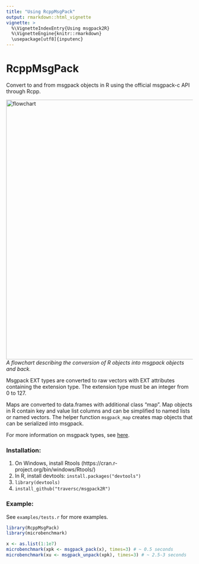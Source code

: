 ---
title: "Using RcppMsgPack"
output: rmarkdown::html_vignette
vignette: >
  %\VignetteIndexEntry{Using msgpack2R}
  %\VignetteEngine{knitr::rmarkdown}
  \usepackage[utf8]{inputenc}
---

# RcppMsgPack
Convert to and from msgpack objects in R using the official msgpack-c API through Rcpp.

![flowchart](msgpack_flowchart.png "Conversion flowchart"){width=700px}
*A flowchart describing the conversion of R objects into msgpack objects and back.*

Msgpack EXT types are converted to raw vectors with EXT attributes containing the extension type.  The extension type must be an integer from 0 to 127.  

Maps are converted to data.frames with additional class "map".  Map objects in R contain key and value list columns and can be simplified to named lists or named vectors.  The helper function `msgpack_map` creates map objects that can be serialized into msgpack.  

For more information on msgpack types, see [here](https://github.com/msgpack/msgpack/blob/master/spec.md).  

### Installation:
1. On Windows, install Rtools (https://cran.r-project.org/bin/windows/Rtools/)
2. In R, install devtools: `install.packages("devtools")`
3. `library(devtools)`
4. `install_github("traversc/msgpack2R")`

### Example:
See `examples/tests.r` for more examples.  
```{r}
library(RcppMsgPack)
library(microbenchmark)

x <- as.list(1:1e7)
microbenchmark(xpk <- msgpack_pack(x), times=3) # ~ 0.5 seconds
microbenchmark(xu <- msgpack_unpack(xpk), times=3) # ~ 2.5-3 seconds
```